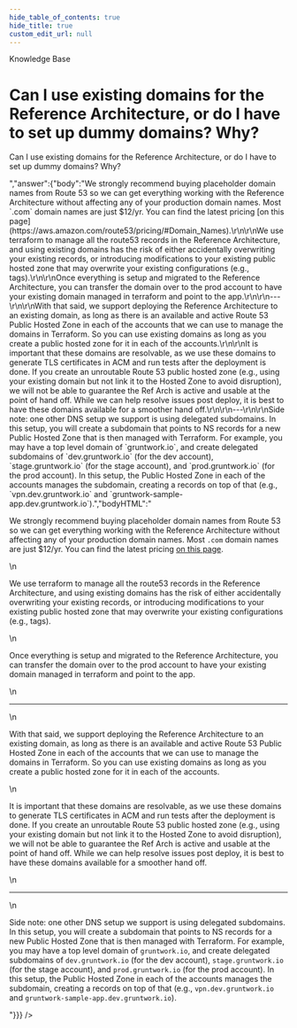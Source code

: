```yaml
---
hide_table_of_contents: true
hide_title: true
custom_edit_url: null
---
```



<head>
  <link rel="canonical" href="https://github.com/tnn-tnn-tnn-tnn-tnn-gruntwork-io/knowledge-base/discussions/233" />
</head>

<CenterLayout>
<span className="searchCategory">Knowledge Base</span>
<h1>Can I use existing domains for the Reference Architecture, or do I have to set up dummy domains? Why?</h1>
<GitHub discussion={{"id":"D_kwDOF8slf84AO52q","number":233,"author":{"login":"marijakstrazdas"},"title":"Can I use existing domains for the Reference Architecture, or do I have to set up dummy domains? Why?","body":"Can I use existing domains for the Reference Architecture, or do I have to set up dummy domains? Why?","bodyHTML":"<p dir=\"auto\">Can I use existing domains for the Reference Architecture, or do I have to set up dummy domains? Why?</p>","answer":{"body":"We strongly recommend buying placeholder domain names from Route 53 so we can get everything working with the Reference Architecture without affecting any of your production domain names. Most `.com` domain names are just $12/yr. You can find the latest pricing [on this page](https://aws.amazon.com/route53/pricing/#Domain_Names).\r\n\r\nWe use terraform to manage all the route53 records in the Reference Architecture, and using existing domains has the risk of either accidentally overwriting your existing records, or introducing modifications to your existing public hosted zone that may overwrite your existing configurations (e.g., tags).\r\n\r\nOnce everything is setup and migrated to the Reference Architecture, you can transfer the domain over to the prod account to have your existing domain managed in terraform and point to the app.\r\n\r\n---\r\n\r\nWith that said, we support deploying the Reference Architecture to an existing domain, as long as there is an available and active Route 53 Public Hosted Zone in each of the accounts that we can use to manage the domains in Terraform. So you can use existing domains as long as you create a public hosted zone for it in each of the accounts.\r\n\r\nIt is important that these domains are resolvable, as we use these domains to generate TLS certificates in ACM and run tests after the deployment is done. If you create an unroutable Route 53 public hosted zone (e.g., using your existing domain but not link it to the Hosted Zone to avoid disruption), we will not be able to guarantee the Ref Arch is active and usable at the point of hand off. While we can help resolve issues post deploy, it is best to have these domains available for a smoother hand off.\r\n\r\n---\r\n\r\nSide note: one other DNS setup we support is using delegated subdomains. In this setup, you will create a subdomain that points to NS records for a new Public Hosted Zone that is then managed with Terraform. For example, you may have a top level domain of `gruntwork.io`, and create delegated subdomains of `dev.gruntwork.io` (for the dev account), `stage.gruntwork.io` (for the stage account), and `prod.gruntwork.io` (for the prod account). In this setup, the Public Hosted Zone in each of the accounts manages the subdomain, creating a records on top of that (e.g., `vpn.dev.gruntwork.io` and `gruntwork-sample-app.dev.gruntwork.io`).","bodyHTML":"<p dir=\"auto\">We strongly recommend buying placeholder domain names from Route 53 so we can get everything working with the Reference Architecture without affecting any of your production domain names. Most <code class=\"notranslate\">.com</code> domain names are just $12/yr. You can find the latest pricing <a href=\"https://aws.amazon.com/route53/pricing/#Domain_Names\" rel=\"nofollow\">on this page</a>.</p>\n<p dir=\"auto\">We use terraform to manage all the route53 records in the Reference Architecture, and using existing domains has the risk of either accidentally overwriting your existing records, or introducing modifications to your existing public hosted zone that may overwrite your existing configurations (e.g., tags).</p>\n<p dir=\"auto\">Once everything is setup and migrated to the Reference Architecture, you can transfer the domain over to the prod account to have your existing domain managed in terraform and point to the app.</p>\n<hr>\n<p dir=\"auto\">With that said, we support deploying the Reference Architecture to an existing domain, as long as there is an available and active Route 53 Public Hosted Zone in each of the accounts that we can use to manage the domains in Terraform. So you can use existing domains as long as you create a public hosted zone for it in each of the accounts.</p>\n<p dir=\"auto\">It is important that these domains are resolvable, as we use these domains to generate TLS certificates in ACM and run tests after the deployment is done. If you create an unroutable Route 53 public hosted zone (e.g., using your existing domain but not link it to the Hosted Zone to avoid disruption), we will not be able to guarantee the Ref Arch is active and usable at the point of hand off. While we can help resolve issues post deploy, it is best to have these domains available for a smoother hand off.</p>\n<hr>\n<p dir=\"auto\">Side note: one other DNS setup we support is using delegated subdomains. In this setup, you will create a subdomain that points to NS records for a new Public Hosted Zone that is then managed with Terraform. For example, you may have a top level domain of <code class=\"notranslate\">gruntwork.io</code>, and create delegated subdomains of <code class=\"notranslate\">dev.gruntwork.io</code> (for the dev account), <code class=\"notranslate\">stage.gruntwork.io</code> (for the stage account), and <code class=\"notranslate\">prod.gruntwork.io</code> (for the prod account). In this setup, the Public Hosted Zone in each of the accounts manages the subdomain, creating a records on top of that (e.g., <code class=\"notranslate\">vpn.dev.gruntwork.io</code> and <code class=\"notranslate\">gruntwork-sample-app.dev.gruntwork.io</code>).</p>"}}} />

</CenterLayout>
  

<!-- ##DOCS-SOURCER-START
{
  "sourcePlugin": "github-discussions",
  "hash": "baebffc08f235194596e356ab42ef118"
}
##DOCS-SOURCER-END -->
